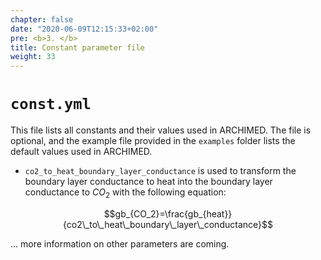 ```yaml
---
chapter: false
date: "2020-06-09T12:15:33+02:00"
pre: <b>3. </b>
title: Constant parameter file
weight: 33
---
```


# `const.yml`

This file lists all constants and their values used in ARCHIMED. The file is optional, and the example file provided in the `examples` folder lists the default values used in ARCHIMED.

- `co2_to_heat_boundary_layer_conductance` is used to transform the boundary layer conductance to heat into the boundary layer conductance to $CO_2$ with the following equation:

$$gb_{CO_2}=\frac{gb_{heat}}{co2\_to\_heat\_boundary\_layer\_conductance}$$

... more information on other parameters are coming.